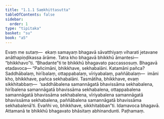 ```yaml
---
title: "1.1.1 Saṃkhittasutta"
tableOfContents: false
sidebar:
  order: 1
type: "tipitaka"
basket: "su"
book: "a5"
---
```



<DynamicBreadcrumb />

<Division number="1" book="a5">

<Paragraph number="2" book="a5">
Evaṃ me sutaṃ—  ekaṃ samayaṃ bhagavā sāvatthiyaṃ viharati jetavane anāthapiṇḍikassa ārāme. Tatra kho bhagavā bhikkhū āmantesi—  “bhikkhavo”ti. “Bhadante”ti te bhikkhū bhagavato paccassosuṃ. Bhagavā etadavoca—
</Paragraph>

<Paragraph number="3" book="a5">
“Pañcimāni, bhikkhave, sekhabalāni. Katamāni pañca? Saddhābalaṃ, hirībalaṃ, ottappabalaṃ, vīriyabalaṃ, paññābalaṃ—  imāni kho, bhikkhave, pañca sekhabalāni.
</Paragraph>

<Paragraph number="4" book="a5">
Tasmātiha, bhikkhave, evaṃ sikkhitabbaṃ—  ‘saddhābalena samannāgatā bhavissāma sekhabalena, hirībalena samannāgatā bhavissāma sekhabalena, ottappabalena samannāgatā bhavissāma sekhabalena, vīriyabalena samannāgatā bhavissāma sekhabalena, paññābalena samannāgatā bhavissāma sekhabalenā’ti. Evañhi vo, bhikkhave, sikkhitabban”ti. Idamavoca bhagavā. Attamanā te bhikkhū bhagavato bhāsitaṃ abhinandunti.

</Paragraph>
</Division>

<Paragraph number="5" type="center" book="a5">
Paṭhamaṃ.
</Paragraph>